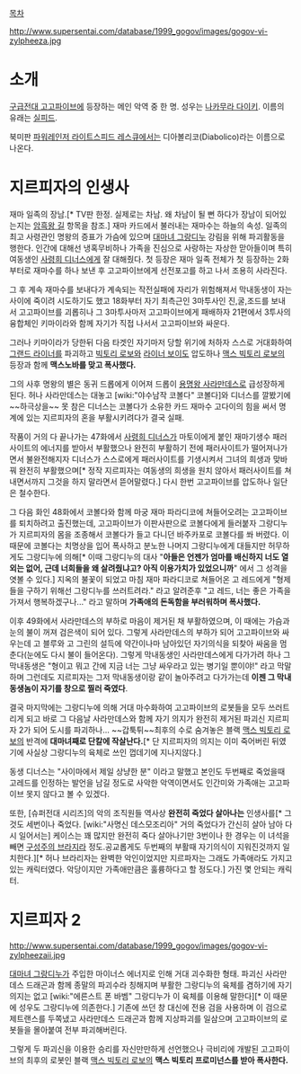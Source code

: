 [[목차]]

http://www.supersentai.com/database/1999_gogov/images/gogov-vi-zylpheeza.jpg

= 소개 =
[[구급전대 고고파이브]]에 등장하는 메인 악역 중 한 명. 성우는 [[나카무라 다이키]]. 이름의 유래는 [[실피드]].

북미판 [[파워레인저 라이트스피드 레스큐]]에서는 디아볼리코(Diabolico)라는 이름으로 나온다.

= 지르피자의 인생사 =
재마 일족의 장남.[* TV판 한정. 실제로는 차남. 왜 차남이 될 뻔 하다가 장남이 되어있는지는 [[암흑왕 길]] 항목을 참조.] 재마 카드에서 불러내는 재마수는 하늘의 속성. 일족의 최고 사령관인 명왕의 증표가 가슴에 있으며 [[대마녀 그랑디누]] 강림을 위해 파괴활동을 행한다. 인간에 대해선 냉혹무비하나 가족을 진심으로 사랑하는 자상한 맏아들이며 특히 여동생인 [[사령희 디너스]]에게 잘 대해줬다. 첫 등장은 재마 일족 전체가 첫 등장하는 2화부터로 재마수를 하나 보낸 후 고고파이브에게 선전포고를 하고 나서 조용히 사라진다.

그 후 계속 재마수를 보내다가 계속되는 작전실패에 자리가 위험해져서 막내동생이 자는 사이에 죽이려 시도하기도 했고 18화부터 자기 최측근인 3마투사인 진,굴,조드를 보내서 고고파이브를 괴롭히나 그 3마투사마저 고고파이브에게 패배하자 21편에서 3투사의 융합체인 키마이라와 함께 자기가 직접 나서서 고고파이브와 싸운다. 

그러나 키마이라가 당한뒤 다음 타겟인 자기마저 당할 위기에 처하자 스스로 거대화하여 [[그랜드 라이너]]를 파괴하고 [[빅토리 로보]]와 [[라이너 보이]]도 압도하나 [[맥스 빅토리 로보]]의 등장과 함께 '''맥스노바를 맞고 폭사했다.'''

그의 사후 명왕의 별은 동귀 드롭에게 이어져 드롭이 [[용명왕 사라만데스]]로 급성장하게 된다. 허나 사라만데스는 대놓고 [wiki:"야수남작 코볼다" 코볼다]와 디너스를 깔봤기에 ~~하극상을~~ 못 참은 디너스는 코볼다가 소유한 카드 재마수 고다이의 힘을 써서 명계에 있는 지르피자의 혼을 부활시키려다가 결국 실패.

작품이 거의 다 끝나가는 47화에서 [[사령희 디너스]]가 마토이에게 붙인 재마기생수 패러사이트의 에너지를 받아서 부활했으나 완전히 부활하기 전에 패러사이트가 떨어져나가면서 불완전해지자 디너스가 스스로에게 패러사이트를 기생시켜서 그녀의 희생과 맞바꿔 완전히 부활했으며[* 정작 지르피자는 여동생의 희생을 원치 않아서 패러사이트를 쳐내면서까지 그것을 하지 말라면서 뜯어말렸다.] 다시 한번 고고파이브를 압도하나 일단은 철수한다.

그 다음 화인 48화에서 코볼다와 함께 마궁 재마 파라디코에 쳐들어오려는 고고파이브를 퇴치하려고 출진했는데, 고고파이브가 이판사판으로 코볼다에게 들러붙자 그랑디누가 지르피자의 몸을 조종해서 코볼다가 들고 다니던 바주카포로 코볼다를 쏴 버렸다. 이 때문에 코볼다는 치명상을 입어 폭사하고 분노한 나머지 그랑디누에게 대들지만 허무하게도 그랑디누에 의해[* 이때 그랑디누의 대사 "'''아들은 언젠가 엄마를 배신하지 너도 열외는 없어, 근데 너희들을 왜 살려줬냐고? 아직 이용가치가 있었으니까'''" 에서 그 성격을 엿볼 수 있다.] 지옥의 불꽃이 되었고 마침 재마 파라디코로 쳐들어온 고 레드에게 "형제들을 구하기 위해선 그랑디누를 쓰러트려라." 라고 알려준후 "고 레드, 너는 좋은 가족을 가져서 행복하겠구나..." 라고 말하며 '''가족애의 돈독함을 부러워하며 폭사했다.'''

이후 49화에서 사라만데스의 부하로 마음이 제거된 채 부활하였으며, 이 때에는 가슴과 눈의 불이 꺼져 검은색이 되어 있다. 그렇게 사라만데스의 부하가 되어 고고파이브와 싸우는데 고 블루와 고 그린의 설득에 약간이나마 남아있던 자기의식을 되찾아 싸움을 멈춘다(눈에도 다시 불이 들어온다). 그렇게 막내동생인 사라만데스에게 다가가려 하나 그 막내동생은 "형이고 뭐고 간에 지금 너는 그냥 싸우라고 있는 병기일 뿐이야!" 라고 막말하며 그런데도 지르피자는 그저 막내동생이랑 같이 놀아주려고 다가가는데 '''이젠 그 막내동생놈이 자기를 창으로 찔러 죽였다'''.

결국 마지막에는 그랑디누에 의해 거대 마수화하여 고고파이브의 로봇들을 모두 쓰러트리게 되고 바로 그 다음날 사라만데스와 함께 자기 의지가 완전히 제거된 파괴신 지르피자 2가 되어 도시를 파괴하나... ~~갑툭튀~~최후의 수로 숨겨놓은 블랙 [[맥스 빅토리 로보]]의 반격에 '''대마녀째로 단칼에 작살난다.'''[* 단 지르피자의 의지는 이미 죽어버린 뒤였기에 사실상 그랑디누의 육체로 쓰인 껍데기에 지나지않다.]

동생 디너스는 "사이마에서 제일 상냥한 분" 이라고 말했고 본인도 두번째로 죽었을때 고레드를 인정하는 발언을 남길 정도로 사악한 악역이면서도 인간미와 가족애는 고고파이브 못지 않다고 볼 수 있겠다. 

또한, [슈퍼전대 시리즈]의 악의 조직원들 역사상 '''완전히 죽었다 살아나는''' 인생사를[* 그것도 세번이나 죽었다. [wiki:"사명신 데스모조리아" 거의 죽었다가 간신히 살아 남아 다시 일어서는] 케이스는 꽤 많지만 완전히 죽다 살아나기만 3번이나 한 경우는 이 녀석을 빼면 [[구성주의 브라지라]] 정도.공교롭게도 두번째의 부활때 자기의식이 지워진것까지 일치한다.][* 허나 브라리자는 완벽한 악인이었지만 지르파자는 그래도 가족애라도 가지고 있는 캐릭터였다. 악당이지만 가족애만큼은 훌륭하다고 할 정도다.] 가진 몇 안되는 캐릭터.

= 지르피자 2 =
http://www.supersentai.com/database/1999_gogov/images/gogov-vi-zylpheezaii.jpg

[[대마녀 그랑디누]]가 주입한 마이너스 에너지로 인해 거대 괴수화한 형태. 파괴신 사라만데스 드래곤과 함께 종말의 파괴수라 칭해지며 부활한 그랑디누의 육체를 겸하기에 자기 의지는 없고 [wiki:"에른스트 폰 바벰" 그랑디누가 이 육체를 이용해 말한다][* 이 때문에 성우도 그랑디누에 의존한다.] 기존에 쓰던 창 대신에 전용 검을 사용하며 이 검으로 제트랜스를 두쪽냈고 사라만데스 드래곤과 함께 지상파괴를 일삼으며 고고파이브의 로봇들을 몰아붙여 전부 파괴해버린다.

그렇게 두 파괴신을 이용한 승리를 자신만만하게 선언했으나 극비리에 개발된 고고파이브의 최후의 로봇인 블랙 [[맥스 빅토리 로보]]의 '''맥스 빅토리 프로미넌스를 받아 폭사한다.'''
